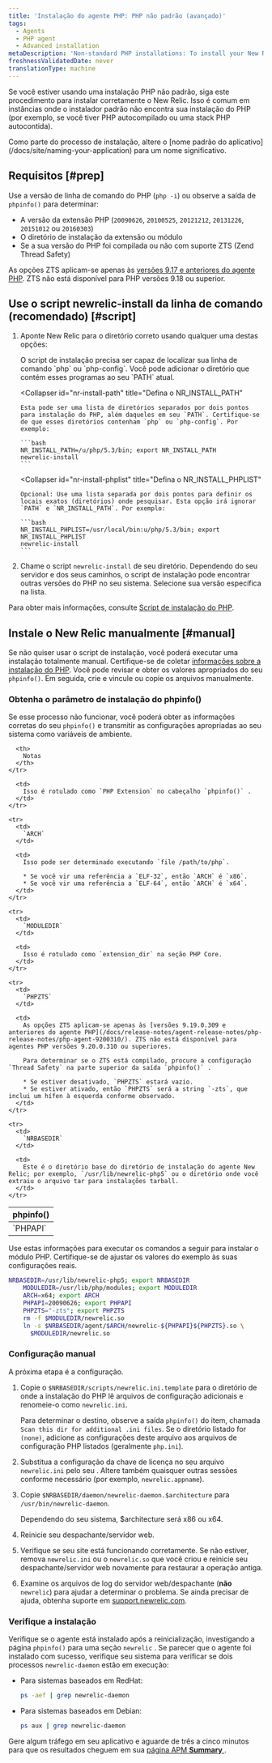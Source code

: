 ```yaml
---
title: 'Instalação do agente PHP: PHP não padrão (avançado)'
tags:
  - Agents
  - PHP agent
  - Advanced installation
metaDescription: 'Non-standard PHP installations: To install your New Relic PHP agent with the newrelic-install script, or to install manually, start here.'
freshnessValidatedDate: never
translationType: machine
---
```


Se você estiver usando uma instalação PHP não padrão, siga este procedimento para instalar corretamente o New Relic. Isso é comum em instâncias onde o instalador padrão não encontra sua instalação do PHP (por exemplo, se você tiver PHP autocompilado ou uma stack PHP autocontida).

<Callout variant="important">
  Como parte do processo de instalação, altere o [nome padrão do aplicativo](/docs/site/naming-your-application) para um nome significativo.
</Callout>

## Requisitos [#prep]

Use a versão de linha de comando do PHP (`php -i`) ou observe a saída de `phpinfo()` para determinar:

* A versão da extensão PHP (`20090626`, `20100525`, `20121212`, `20131226`, `20151012` ou `20160303`)
* O diretório de instalação da extensão ou módulo
* Se a sua versão do PHP foi compilada ou não com suporte ZTS (Zend Thread Safety)

As opções ZTS aplicam-se apenas às [versões 9.17 e anteriores do agente PHP](/docs/release-notes/agent-release-notes/php-release-notes/php-agent-9170300/). ZTS não está disponível para PHP versões 9.18 ou superior.

## Use o script newrelic-install da linha de comando (recomendado) [#script]

1. Aponte New Relic para o diretório correto usando qualquer uma destas opções:

   <CollapserGroup>
     <Collapser
       id="add-php-to-path"
       title="Adicione sua localização PHP ao seu PATH"
     >
       O script de instalação precisa ser capaz de localizar sua linha de comando `php` ou `php-config`. Você pode adicionar o diretório que contém esses programas ao seu `PATH` atual.
     </Collapser>

     <Collapser
       id="nr-install-path"
       title="Defina o NR_INSTALL_PATH"
     >
       Esta pode ser uma lista de diretórios separados por dois pontos para instalação do PHP, além daqueles em seu `PATH`. Certifique-se de que esses diretórios contenham `php` ou `php-config`. Por exemplo:

       ```bash
       NR_INSTALL_PATH=/u/php/5.3/bin; export NR_INSTALL_PATH
       newrelic-install
       ```
     </Collapser>

     <Collapser
       id="nr-install-phplist"
       title="Defina o NR_INSTALL_PHPLIST"
     >
       Opcional: Use uma lista separada por dois pontos para definir os locais exatos (diretórios) onde pesquisar. Esta opção irá ignorar `PATH` e `NR_INSTALL_PATH`. Por exemplo:

       ```bash
       NR_INSTALL_PHPLIST=/usr/local/bin:u/php/5.3/bin; export NR_INSTALL_PHPLIST
       newrelic-install
       ```
     </Collapser>
   </CollapserGroup>

2. Chame o script `newrelic-install` de seu diretório. Dependendo do seu servidor e dos seus caminhos, o script de instalação pode encontrar outras versões do PHP no seu sistema. Selecione sua versão específica na lista.

Para obter mais informações, consulte [Script de instalação do PHP](/docs/agents/php-agent/installation/newrelic-install-script).

## Instale o New Relic manualmente [#manual]

Se não quiser usar o script de instalação, você poderá executar uma instalação totalmente manual. Certifique-se de coletar [informações sobre a instalação do PHP](/docs/agents/php-agent/advanced-installation/php-agent-installation-non-standard-php-advanced/#prep). Você pode revisar e obter os valores apropriados do seu `phpinfo()`. Em seguida, crie e vincule ou copie os arquivos manualmente.

### Obtenha o parâmetro de instalação do phpinfo()

Se esse processo não funcionar, você poderá obter as informações corretas do seu `phpinfo()` e transmitir as configurações apropriadas ao seu sistema como variáveis de ambiente.

<table>
  <thead>
    <tr>
      <th width={125}>
        phpinfo()
      </th>

      <th>
        Notas
      </th>
    </tr>
  </thead>

  <tbody>
    <tr>
      <td>
        `PHPAPI`
      </td>

      <td>
        Isso é rotulado como `PHP Extension` no cabeçalho `phpinfo()` .
      </td>
    </tr>

    <tr>
      <td>
        `ARCH`
      </td>

      <td>
        Isso pode ser determinado executando `file /path/to/php`.

        * Se você vir uma referência a `ELF-32`, então `ARCH` é `x86`.
        * Se você vir uma referência a `ELF-64`, então `ARCH` é `x64`.
      </td>
    </tr>

    <tr>
      <td>
        `MODULEDIR`
      </td>

      <td>
        Isso é rotulado como `extension_dir` na seção PHP Core.
      </td>
    </tr>

    <tr>
      <td>
        `PHPZTS`
      </td>

      <td>
        As opções ZTS aplicam-se apenas às [versões 9.19.0.309 e anteriores do agente PHP](/docs/release-notes/agent-release-notes/php-release-notes/php-agent-9200310/). ZTS não está disponível para agentes PHP versões 9.20.0.310 ou superiores.

        Para determinar se o ZTS está compilado, procure a configuração `Thread Safety` na parte superior da saída `phpinfo()` .

        * Se estiver desativado, `PHPZTS` estará vazio.
        * Se estiver ativado, então `PHPZTS` será a string `-zts`, que inclui um hífen à esquerda conforme observado.
      </td>
    </tr>

    <tr>
      <td>
        `NRBASEDIR`
      </td>

      <td>
        Este é o diretório base do diretório de instalação do agente New Relic; por exemplo, `/usr/lib/newrelic-php5` ou o diretório onde você extraiu o arquivo tar para instalações tarball.
      </td>
    </tr>
  </tbody>
</table>

Use estas informações para executar os comandos a seguir para instalar o módulo PHP. Certifique-se de ajustar os valores do exemplo às suas configurações reais.

```bash
NRBASEDIR=/usr/lib/newrelic-php5; export NRBASEDIR
    MODULEDIR=/usr/lib/php/modules; export MODULEDIR
    ARCH=x64; export ARCH
    PHPAPI=20090626; export PHPAPI
    PHPZTS="-zts"; export PHPZTS
    rm -f $MODULEDIR/newrelic.so
    ln -s $NRBASEDIR/agent/$ARCH/newrelic-${PHPAPI}${PHPZTS}.so \
      $MODULEDIR/newrelic.so
```

### Configuração manual

A próxima etapa é a configuração.

1. Copie o `$NRBASEDIR/scripts/newrelic.ini.template` para o diretório de onde a instalação do PHP lê arquivos de configuração adicionais e renomeie-o como `newrelic.ini`.

   Para determinar o destino, observe a saída `phpinfo()` do item, chamada `Scan this dir for additional .ini files`. Se o diretório listado for `(none)`, adicione as configurações deste arquivo aos arquivos de configuração PHP listados (geralmente `php.ini`).

2. Substitua a configuração da chave de licença no seu arquivo `newrelic.ini` pelo seu <InlinePopover type="licenseKey"/>. Altere também quaisquer outras sessões conforme necessário (por exemplo, `newrelic.appname`).

3. Copie `$NRBASEDIR/daemon/newrelic-daemon.$architecture` para `/usr/bin/newrelic-daemon`.

   Dependendo do seu sistema, $architecture será x86 ou x64.

4. Reinicie seu despachante/servidor web.

5. Verifique se seu site está funcionando corretamente. Se não estiver, remova `newrelic.ini` ou o `newrelic.so` que você criou e reinicie seu despachante/servidor web novamente para restaurar a operação antiga.

6. Examine os arquivos de log do servidor web/despachante (**não** `newrelic`) para ajudar a determinar o problema. Se ainda precisar de ajuda, obtenha suporte em [support.newrelic.com](https://support.newrelic.com).

### Verifique a instalação

Verifique se o agente está instalado após a reinicialização, investigando a página `phpinfo()` para uma seção `newrelic` . Se parecer que o agente foi instalado com sucesso, verifique seu sistema para verificar se dois processos `newrelic-daemon` estão em execução:

* Para sistemas baseados em RedHat:

  ```bash
  ps -aef | grep newrelic-daemon
  ```

* Para sistemas baseados em Debian:

  ```bash
  ps aux | grep newrelic-daemon
  ```

Gere algum tráfego em seu aplicativo e aguarde de três a cinco minutos para que os resultados cheguem em sua [página APM <DNT>**Summary**</DNT> ](/docs/apm/apm-ui-pages/monitoring/apm-summary-page-view-transaction-apdex-usage-data/).

<InstallFeedback/>
